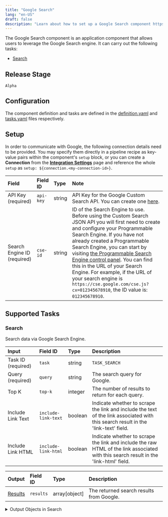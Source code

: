 ```yaml
---
title: "Google Search"
lang: "en-US"
draft: false
description: "Learn about how to set up a Google Search component https://github.com/instill-ai/instill-core"
---
```


The Google Search component is an application component that allows users to leverage the Google Search engine.
It can carry out the following tasks:
- [Search](#search)

## Release Stage

`Alpha`

## Configuration

The component definition and tasks are defined in the [definition.yaml](https://github.com/instill-ai/pipeline-backend/blob/main/pkg/component/application/googlesearch/v0/config/definition.yaml) and [tasks.yaml](https://github.com/instill-ai/pipeline-backend/blob/main/pkg/component/application/googlesearch/v0/config/tasks.yaml) files respectively.


## Setup


In order to communicate with Google, the following connection details need to be
provided. You may specify them directly in a pipeline recipe as key-value pairs
within the component's `setup` block, or you can create a **Connection** from
the [**Integration Settings**](https://docs.instill-ai.com/docs/set-up-component)
page and reference the whole `setup` as `setup:
${connection.<my-connection-id>}`.

<div class="markdown-col-no-wrap" data-col-1 data-col-2>

| Field | Field ID | Type | Note |
| :--- | :--- | :--- | :--- |
| API Key (required) | `api-key` | string | API Key for the Google Custom Search API. You can create one <a href="https://developers.google.com/custom-search/v1/overview#api-key">here</a>. |
| Search Engine ID (required) | `cse-id` | string | ID of the Search Engine to use. Before using the Custom Search JSON API you will first need to create and configure your Programmable Search Engine. If you have not already created a Programmable Search Engine, you can start by visiting [the Programmable Search Engine control panel](https://programmablesearchengine.google.com/controlpanel/all). You can find this in the URL of your Search Engine. For example, if the URL of your search engine is `https://cse.google.com/cse.js?cx=012345678910`, the ID value is: `012345678910`. |
</div>



## Supported Tasks

### Search

Search data via Google Search Engine.

<div class="markdown-col-no-wrap" data-col-1 data-col-2>

| Input | Field ID | Type | Description |
| :--- | :--- | :--- | :--- |
| Task ID (required) | `task` | string | `TASK_SEARCH` |
| Query (required) | `query` | string | The search query for Google. |
| Top K | `top-k` | integer | The number of results to return for each query. |
| Include Link Text | `include-link-text` | boolean | Indicate whether to scrape the link and include the text of the link associated with this search result in the 'link-text' field. |
| Include Link HTML | `include-link-html` | boolean | Indicate whether to scrape the link and include the raw HTML of the link associated with this search result in the 'link-html' field. |

</div>


<div class="markdown-col-no-wrap" data-col-1 data-col-2>

| Output | Field ID | Type | Description |
| :--- | :--- | :--- | :--- |
| [Results](#search-results) | `results` | array[object] | The returned search results from Google. |

</div>


<details>
<summary> Output Objects in Search</summary>

<h4 id="search-results">Results</h4>

<div class="markdown-col-no-wrap" data-col-1 data-col-2>

| Field | Field ID | Type | Note |
| :--- | :--- | :--- | :--- |
| Link | `link` | string | The full URL to which the search result is pointing, e.g., http://www.example.com/foo/bar. |
| Link HTML | `link-html` | string | The scraped raw html of the link associated with this search result. |
| Link Text | `link-text` | string | The scraped text of the link associated with this search result, in plain text. |
| Snippet | `snippet` | string | The snippet from the page associated with this search result, in plain text. |
| Title | `title` | string | The title of a search result, in plain text. |

</div>
</details>

